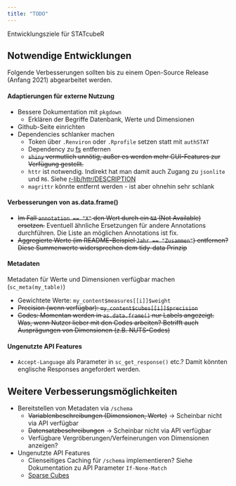 ```yaml
---
title: "TODO"
---
```


Entwicklungsziele für STATcubeR

## Notwendige Entwicklungen

Folgende Verbesserungen sollten bis zu einem Open-Source Release (Anfang 2021)
abgearbeitet werden.

#### Adaptierungen für externe Nutzung

* Bessere Dokumentation mit `pkgdown`
   * Erklären der Begriffe Datenbank, Werte und Dimensionen
* Github-Seite einrichten
* Dependencies schlanker machen
    * Token über `.Renviron` oder `.Rprofile` setzen statt mit `authSTAT`
    * Dependency zu [fs](http://www.github.com/r-lib/fs) entfernen
    * ~~`shiny` vermutlich unnötig, außer es werden mehr GUI-Features
      zur Verfügung gestellt.~~
    * `httr` ist notwendig. Indirekt hat man damit auch Zugang zu
      `jsonlite` und `R6`. Siehe [r-lib/httr/DESCRIPTION](https://github.com/r-lib/httr/blob/cb4e20c9e0b38c0c020a8756db8db7a882288eaf/DESCRIPTION#L22)
    * `magrittr` könnte entfernt werden - ist aber ohnehin sehr schlank
    
#### Verbesserungen von as.data.frame()

* ~~Im Fall `annotation == "X"` den Wert durch ein `NA` (Not Available)
  ersetzen.~~ Eventuell ähnliche Ersetzungen für andere Annotations
  durchführen. Die Liste an möglichen Annotations ist fix.
* ~~Aggregierte Werte (im README-Beispiel `Jahr == "Zusammen"`) entfernen?
  Diese Summenwerte widersprechen dem tidy-data Prinzip~~

#### Metadaten

Metadaten für Werte und Dimensionen verfügbar machen (`sc_meta(my_table)`)

* Gewichtete Werte: `my_content$measures[[i]]$weight`
* ~~Precision (wenn verfügbar): `my_content$cubes[[i]]$precision`~~
* ~~Codes: Momentan werden in `as.data.frame()` nur Labels angezeigt.
  Was, wenn Nutzer lieber mit den Codes arbeiten? Betrifft auch Ausprägungen
  von Dimensionen (z.B. NUTS-Codes)~~

#### Ungenutzte API Features

* `Accept-Language` als Parameter in `sc_get_response()` etc.? Damit könnten
  englische Responses angefordert werden.

## Weitere Verbesserungsmöglichkeiten

* Bereitstellen von Metadaten via `/schema`
    * ~~Variablenbeschreibungen (Dimensionen, Werte)~~ -> Scheinbar nicht via
      API verfügbar
    * ~~Datensatzbeschreibungen~~ -> Scheinbar nicht via API verfügbar
    * Verfügbare Vergröberungen/Verfeinerungen von Dimensionen anzeigen?
* Ungenutzte API Features
    * Clienseitiges Caching für `/schema` implementieren? Siehe Dokumentation 
      zu API Parameter `If-None-Match`
    * [Sparse Cubes](https://docs.wingarc.com.au/superstar/latest/open-data-api/open-data-api-reference/table-endpoint/dense-and-sparse-cubes)
